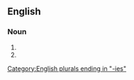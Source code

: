 ==English==

===Noun===
{{head|en|noun form}}

# {{plural of|mammy|lang=en}}
# {{plural of|mammie|lang=en}}

[[Category:English plurals ending in "-ies"]]